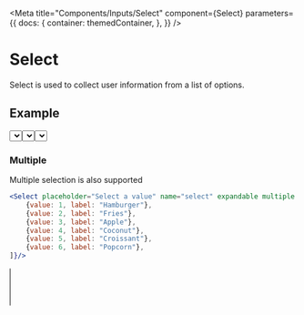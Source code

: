 
<Meta
    title="Components/Inputs/Select"
    component={Select}
    parameters={{
        docs: {
            container: themedContainer,
        },
    }}
/>

# Select

Select is used to collect user information from a list of options.

## Example

<Canvas>
    <Select label="Label" placeholder="Select a value" name="select" expandable options={[
        {value: 1, label: "Hamburger"},
        {value: 2, label: "Fries"},
        {value: 3, label: "Apple"},
        {value: 4, label: "Coconut"},
        {value: 5, label: "Croissant"},
        {value: 6, label: "Popcorn"},
    ]}/>
</Canvas>

## Usage

Select can be used by default with the `options` prop.

```jsx
<Select placeholder="Select a value" name="select" expandable multiple options={[
    {value: 1, label: "Hamburger"},
    {value: 2, label: "Fries"},
    {value: 3, label: "Apple"},
    {value: 4, label: "Coconut"},
    {value: 5, label: "Croissant"},
    {value: 6, label: "Popcorn"},
]}/>
```

<Canvas>
    <Select placeholder="Select a value" name="select" expandable options={[
        {value: 1, label: "Hamburger"},
        {value: 2, label: "Fries"},
        {value: 3, label: "Apple"},
        {value: 4, label: "Coconut"},
        {value: 5, label: "Croissant"},
        {value: 6, label: "Popcorn"},
    ]}/>
</Canvas>

If a higher level of customization is needed, Select also accepts SelectItems as children. One can customize them at will.

```jsx
<Select placeholder="Select a value" expandable>
    <SelectItem value={1}>Hamburger</SelectItem>
    <SelectItem value={2}>Fries</SelectItem>
    <SelectItem value={3}>Apple</SelectItem>
    <SelectItem value={4}>Coconut</SelectItem>
    <SelectItem value={5}>Croissant</SelectItem>
    <SelectItem value={6}>Popcorn</SelectItem>
</Select>
```

<Canvas>
    <Select placeholder="Select a value" expandable>
        <SelectItem value={1}>Hamburger</SelectItem>
        <SelectItem value={2}>Fries</SelectItem>
        <SelectItem value={3}>Apple</SelectItem>
        <SelectItem value={4}>Coconut</SelectItem>
        <SelectItem value={5}>Croissant</SelectItem>
        <SelectItem value={6}>Popcorn</SelectItem>
    </Select>
</Canvas>

### Multiple

Multiple selection is also supported

```jsx
<Select placeholder="Select a value" name="select" expandable multiple options={[
    {value: 1, label: "Hamburger"},
    {value: 2, label: "Fries"},
    {value: 3, label: "Apple"},
    {value: 4, label: "Coconut"},
    {value: 5, label: "Croissant"},
    {value: 6, label: "Popcorn"},
]}/>
```

<Canvas>
    <Select placeholder="Select a value" name="select" expandable multiple options={[
        {value: 1, label: "Hamburger"},
        {value: 2, label: "Fries"},
        {value: 3, label: "Apple"},
        {value: 4, label: "Coconut"},
        {value: 5, label: "Croissant"},
        {value: 6, label: "Popcorn"},
    ]}/>
</Canvas>
